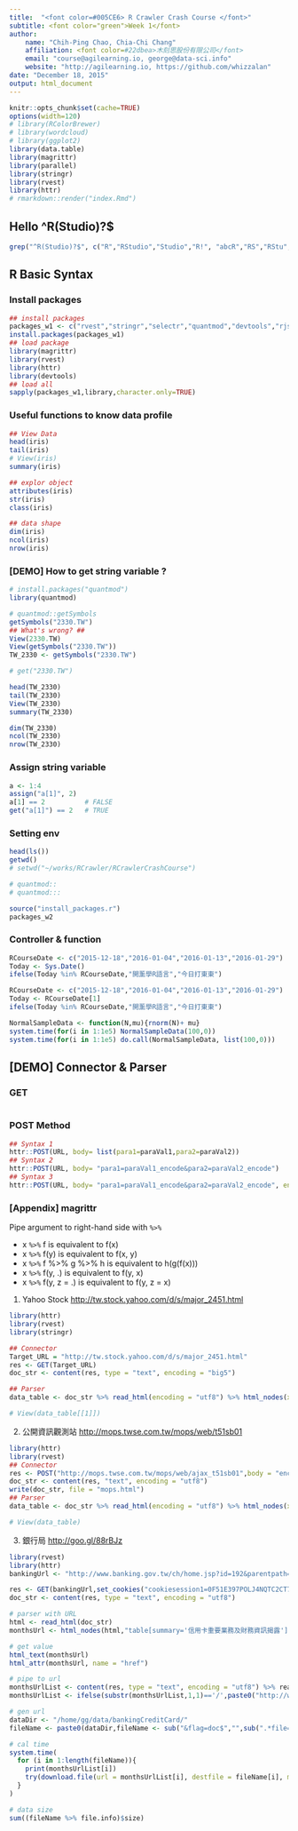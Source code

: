 ```yaml
---
title:  "<font color=#005CE6> R Crawler Crash Course </font>"
subtitle: <font color="green">Week 1</font>
author: 
    name: "Chih-Ping Chao, Chia-Chi Chang"
    affiliation: <font color=#22dbea>木刻思股份有限公司</font>
    email: "course@agilearning.io, george@data-sci.info"
    website: "http://agilearning.io, https://github.com/whizzalan"
date: "December 18, 2015"
output: html_document
---
```


```r
knitr::opts_chunk$set(cache=TRUE)
options(width=120)
# library(RColorBrewer)
# library(wordcloud)
# library(ggplot2)
library(data.table)
library(magrittr)
library(parallel)
library(stringr)
library(rvest)
library(httr)
# rmarkdown::render("index.Rmd")
```

## Hello ^R(Studio)?$

```r
grep("^R(Studio)?$", c("R","RStudio","Studio","R!", "abcR","RS","RStu","RStudioStudio"), value = TRUE)
```

## R Basic Syntax 

### Install packages

```r
## install packages
packages_w1 <- c("rvest","stringr","selectr","quantmod","devtools","rjson","jsonlite","rlist","magrittr","pipeR")
install.packages(packages_w1)
## load package
library(magrittr)
library(rvest)
library(httr)
library(devtools)
## load all
sapply(packages_w1,library,character.only=TRUE)
```

### Useful functions to know data profile

```r
## View Data
head(iris)
tail(iris)
# View(iris)
summary(iris)

## explor object
attributes(iris)
str(iris)
class(iris)

## data shape
dim(iris)
ncol(iris)
nrow(iris)

```

### [DEMO] How to get string variable ?

```r
# install.packages("quantmod")
library(quantmod)

# quantmod::getSymbols 
getSymbols("2330.TW")
## What's wrong? ##
View(2330.TW)
View(getSymbols("2330.TW"))
TW_2330 <- getSymbols("2330.TW")

# get("2330.TW")

head(TW_2330)
tail(TW_2330)
View(TW_2330)
summary(TW_2330)

dim(TW_2330)
ncol(TW_2330)
nrow(TW_2330)
```

### Assign string variable

```r
a <- 1:4
assign("a[1]", 2)
a[1] == 2          # FALSE
get("a[1]") == 2   # TRUE
```

### Setting env

```r
head(ls())
getwd()
# setwd("~/works/RCrawler/RCrawlerCrashCourse")

# quantmod::
# quantmod:::

source("install_packages.r")
packages_w2

```

### Controller & function

```r
RCourseDate <- c("2015-12-18","2016-01-04","2016-01-13","2016-01-29")
Today <- Sys.Date()
ifelse(Today %in% RCourseDate,"開薰學R語言","今日打東東")
```

```r
RCourseDate <- c("2015-12-18","2016-01-04","2016-01-13","2016-01-29")
Today <- RCourseDate[1]
ifelse(Today %in% RCourseDate,"開薰學R語言","今日打東東")
```

```r
NormalSampleData <- function(N,mu){rnorm(N)+ mu}
system.time(for(i in 1:1e5) NormalSampleData(100,0))
system.time(for(i in 1:1e5) do.call(NormalSampleData, list(100,0)))

```

## [DEMO] Connector & Parser

### GET

```r

```

### POST Method

```r
## Syntax 1
httr::POST(URL, body= list(para1=paraVal1,para2=paraVal2))
## Syntax 2
httr::POST(URL, body= "para1=paraVal1_encode&para2=paraVal2_encode")
## Syntax 3
httr::POST(URL, body= "para1=paraVal1_encode&para2=paraVal2_encode", encode="form")
```

### [Appendix] magrittr

Pipe argument to right-hand side with `%>%`

- x `%>%` f is equivalent to f(x)
- x `%>%` f(y) is equivalent to f(x, y)
- x `%>%` f %>% g %>% h is equivalent to h(g(f(x)))
- x `%>%` f(y, .) is equivalent to f(y, x)
- x `%>%` f(y, z = .) is equivalent to f(y, z = x)

1. Yahoo Stock <http://tw.stock.yahoo.com/d/s/major_2451.html>

```r
library(httr)
library(rvest)
library(stringr)

## Connector
Target_URL = "http://tw.stock.yahoo.com/d/s/major_2451.html"
res <- GET(Target_URL)
doc_str <- content(res, type = "text", encoding = "big5")

## Parser
data_table <- doc_str %>% read_html(encoding = "utf8") %>% html_nodes(xpath = "//table[1]//table[2]") %>% html_table(header=TRUE)

# View(data_table[[1]])
```

2. 公開資訊觀測站 <http://mops.twse.com.tw/mops/web/t51sb01>

```r
library(httr)
library(rvest)
## Connector
res <- POST("http://mops.twse.com.tw/mops/web/ajax_t51sb01",body = "encodeURIComponent=1&step=1&firstin=1&TYPEK=sii&code=")
doc_str <- content(res, "text", encoding = "utf8")
write(doc_str, file = "mops.html")
## Parser
data_table <- doc_str %>% read_html(encoding = "utf8") %>% html_nodes(xpath = "//table[2]") %>% html_table(header=TRUE)

# View(data_table)
```

3. 銀行局 <http://goo.gl/88rBJz>

```r
library(rvest)
library(httr)
bankingUrl <- "http://www.banking.gov.tw/ch/home.jsp?id=192&parentpath=0,4&mcustomize=multimessage_view.jsp&dataserno=21207&aplistdn=ou=disclosure,ou=multisite,ou=chinese,ou=ap_root,o=fsc,c=tw&toolsflag=Y&dtable=Disclosure"

res <- GET(bankingUrl,set_cookies("cookiesession1=0F51E397POLJ4NQTC2CT7TGE8VBT033D; JSESSIONID=13A259B7048E0A96163333DA9D9BE428; fontsize=80%; _ga=GA1.3.807240144.1448956489; _gat=1"))
doc_str <- content(res, type = "text", encoding = "utf8")

# parser with URL
html <- read_html(doc_str)
monthsUrl <- html_nodes(html,"table[summary='信用卡重要業務及財務資訊揭露'] a[href]")

# get value 
html_text(monthsUrl)
html_attr(monthsUrl, name = "href")

# pipe to url
monthsUrlList <- content(res, type = "text", encoding = "utf8") %>% read_html %>% html_nodes("table[summary='信用卡重要業務及財務資訊揭露'] a") %>% html_attr("href")
monthsUrlList <- ifelse(substr(monthsUrlList,1,1)=='/',paste0("http://www.fsc.gov.tw",monthsUrlList),monthsUrlList)

# gen url
dataDir <- "/home/gg/data/bankingCreditCard/"
fileName <- paste0(dataDir,fileName <- sub("&flag=doc$","",sub(".*file=/", "", monthsUrlList)))

# cal time
system.time(
  for (i in 1:length(fileName)){
    print(monthsUrlList[i])
    try(download.file(url = monthsUrlList[i], destfile = fileName[i], mode = "w"), silent = TRUE)
  }
)

# data size
sum((fileName %>% file.info)$size)
```




